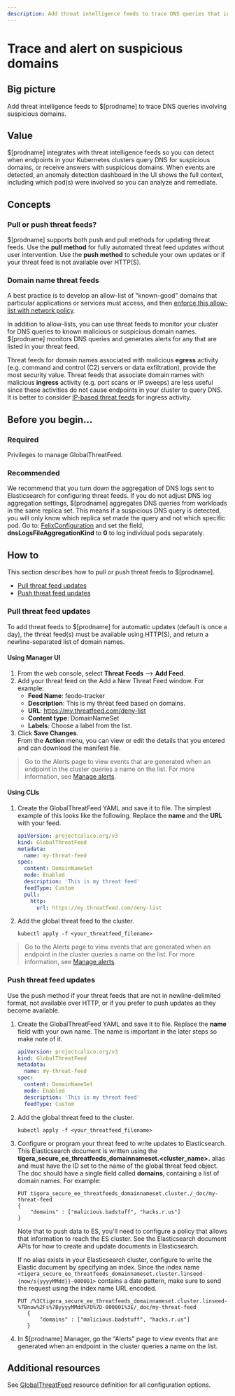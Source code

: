```yaml
---
description: Add threat intelligence feeds to trace DNS queries that involve suspicious domains.
---
```


# Trace and alert on suspicious domains

## Big picture

Add threat intelligence feeds to $[prodname] to trace DNS queries involving suspicious domains.

## Value

$[prodname] integrates with threat intelligence feeds so you can detect when endpoints in your Kubernetes clusters query DNS for suspicious domains, or receive answers with suspicious domains. When events are detected, an anomaly detection dashboard in the UI shows the full context, including which pod(s) were involved so you can analyze and remediate.

## Concepts

### Pull or push threat feeds?

$[prodname] supports both push and pull methods for updating threat feeds. Use the **pull method** for fully automated threat feed updates without user intervention. Use the **push method** to schedule your own updates or if your threat feed is not available over HTTP(S).

### Domain name threat feeds

A best practice is to develop an allow-list of "known-good" domains that particular applications or services must access, and then [enforce this allow-list with network policy](../network-policy/domain-based-policy.mdx).

In addition to allow-lists, you can use threat feeds to monitor your cluster for DNS queries to known malicious or suspicious domain names. $[prodname] monitors DNS queries and generates alerts for any that are listed in your threat feed.

Threat feeds for domain names associated with malicious **egress** activity (e.g. command and control (C2) servers or data exfiltration), provide the most security value. Threat feeds that associate domain names with malicious **ingress** activity (e.g. port scans or IP sweeps) are less useful since these activities do not cause endpoints in your cluster to query DNS. It is better to consider [IP-based threat feeds](suspicious-ips.mdx) for ingress activity.

## Before you begin...

### Required

Privileges to manage GlobalThreatFeed.

### Recommended

We recommend that you turn down the aggregation of DNS logs sent to Elasticsearch for configuring threat feeds. If you do not adjust DNS log aggregation settings, $[prodname] aggregates DNS queries from workloads in the same replica set. This means if a suspicious DNS query is detected, you will only know which replica set made the query and not which specific pod. Go to: [FelixConfiguration](../reference/resources/felixconfig.mdx) and set the field, **dnsLogsFileAggregationKind** to **0** to log individual pods separately.

## How to

This section describes how to pull or push threat feeds to $[prodname].

- [Pull threat feed updates](#pull-threat-feed-updates)
- [Push threat feed updates](#push-threat-feed-updates)

### Pull threat feed updates

To add threat feeds to $[prodname] for automatic updates (default is once a day), the threat feed(s) must be available using HTTP(S), and return a newline-separated list of domain names.

#### Using Manager UI

1. From the web console, select **Threat Feeds** --> **Add Feed**.
2. Add your threat feed on the Add a New Threat Feed window. For example:
   - **Feed Name**: feodo-tracker
   - **Description**: This is my threat feed based on domains.
   - **URL**: https://my.threatfeed.com/deny-list
   - **Content type**: DomainNameSet
   - **Labels**: Choose a label from the list.
3. Click **Save Changes**.
   <br />
   From the **Action** menu, you can view or edit the details that you entered and can download the manifest file.

> Go to the Alerts page to view events that are generated when an endpoint in the cluster queries a name on the list. For more information, see [Manage alerts](../visibility/alerts.mdx).

#### Using CLIs

1. Create the GlobalThreatFeed YAML and save it to file.
   The simplest example of this looks like the following. Replace the **name** and the **URL** with your feed.

   ```yaml
   apiVersion: projectcalico.org/v3
   kind: GlobalThreatFeed
   metadata:
     name: my-threat-feed
   spec:
     content: DomainNameSet
     mode: Enabled
     description: 'This is my threat feed'
     feedType: Custom
     pull:
       http:
         url: https://my.threatfeed.com/deny-list
   ```

2. Add the global threat feed to the cluster.

   ```shell
   kubectl apply -f <your_threatfeed_filename>
   ```

> Go to the Alerts page to view events that are generated when an endpoint in the cluster queries a name on the list. For more information, see [Manage alerts](../visibility/alerts.mdx).

### Push threat feed updates

Use the push method if your threat feeds that are not in newline-delimited format, not available over HTTP, or if you prefer to push updates as they become available.

1. Create the GlobalThreatFeed YAML and save it to file.
   Replace the **name** field with your own name. The name is important in the later steps so make note of it.

   ```yaml
   apiVersion: projectcalico.org/v3
   kind: GlobalThreatFeed
   metadata:
     name: my-threat-feed
   spec:
     content: DomainNameSet
     mode: Enabled
     description: 'This is my threat feed'
     feedType: Custom
   ```

2. Add the global threat feed to the cluster.

   ```shell
   kubectl apply -f <your_threatfeed_filename>
   ```

3. Configure or program your threat feed to write updates to Elasticsearch. This Elasticsearch document is written using the **tigera_secure_ee_threatfeeds_domainnameset.\<cluster_name\>.** alias and must have the ID set to the name of the global threat feed object. The doc should have a single field called **domains**, containing a list of domain names. For example:

   ```
   PUT tigera_secure_ee_threatfeeds_domainnameset.cluster./_doc/my-threat-feed
   {
       "domains" : ["malicious.badstuff", "hacks.r.us"]
   }
   ```

   Note that to push data to ES, you'll need to configure a policy that allows that information to reach the ES cluster.
   See the Elasticsearch document APIs for how to create and update documents in Elasticsearch.

   If no alias exists in your Elasticsearch cluster, configure to write the Elastic document by specifying an index.
   Since the index name `<tigera_secure_ee_threatfeeds_domainnameset.cluster.linseed-{now/s{yyyyMMdd}}-000001>` contains a date pattern, make sure to send the request using the index name URL encoded.

   ```
   PUT /%3Ctigera_secure_ee_threatfeeds_domainnameset.cluster.linseed-%7Bnow%2Fs%7ByyyyMMdd%7D%7D-000001%3E/_doc/my-threat-feed
      {
          "domains" : ["malicious.badstuff", "hacks.r.us"]
      }
   ```

4. In $[prodname] Manager, go the “Alerts” page to view events that are generated when an endpoint in the cluster queries a name on the list.

## Additional resources

See [GlobalThreatFeed](../reference/resources/globalthreatfeed.mdx) resource definition for all configuration options.
